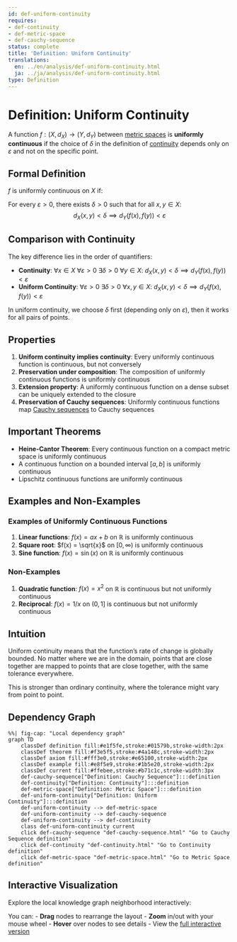 ```yaml
---
id: def-uniform-continuity
requires:
- def-continuity
- def-metric-space
- def-cauchy-sequence
status: complete
title: 'Definition: Uniform Continuity'
translations:
  en: ../en/analysis/def-uniform-continuity.html
  ja: ../ja/analysis/def-uniform-continuity.html
type: Definition
---
```


# Definition: Uniform Continuity {#def-uniform-continuity}

A function $f: (X, d_X) \to (Y, d_Y)$ between [metric spaces](def-metric-space.qmd) is **uniformly continuous** if the choice of $\delta$ in the definition of [continuity](def-continuity.qmd) depends only on $\varepsilon$ and not on the specific point.

## Formal Definition

$f$ is uniformly continuous on $X$ if:

For every $\varepsilon > 0$, there exists $\delta > 0$ such that for all $x, y \in X$:
$$d_X(x, y) < \delta \implies d_Y(f(x), f(y)) < \varepsilon$$

## Comparison with Continuity

The key difference lies in the order of quantifiers:

- **Continuity**: $\forall x \in X$ $\forall \varepsilon > 0$ $\exists \delta > 0$ $\forall y \in X$: $d_X(x, y) < \delta \implies d_Y(f(x), f(y)) < \varepsilon$
- **Uniform Continuity**: $\forall \varepsilon > 0$ $\exists \delta > 0$ $\forall x, y \in X$: $d_X(x, y) < \delta \implies d_Y(f(x), f(y)) < \varepsilon$

In uniform continuity, we choose $\delta$ first (depending only on $\varepsilon$), then it works for all pairs of points.

## Properties

1. **Uniform continuity implies continuity**: Every uniformly continuous function is continuous, but not conversely
2. **Preservation under composition**: The composition of uniformly continuous functions is uniformly continuous
3. **Extension property**: A uniformly continuous function on a dense subset can be uniquely extended to the closure
4. **Preservation of Cauchy sequences**: Uniformly continuous functions map [Cauchy sequences](def-cauchy-sequence.qmd) to Cauchy sequences

## Important Theorems

- **Heine-Cantor Theorem**: Every continuous function on a compact metric space is uniformly continuous
- A continuous function on a bounded interval $[a, b]$ is uniformly continuous
- Lipschitz continuous functions are uniformly continuous

## Examples and Non-Examples

### Examples of Uniformly Continuous Functions

1. **Linear functions**: $f(x) = ax + b$ on $\mathbb{R}$ is uniformly continuous
2. **Square root**: $f(x) = \sqrt{x}$ on $[0, \infty)$ is uniformly continuous
3. **Sine function**: $f(x) = \sin(x)$ on $\mathbb{R}$ is uniformly continuous

### Non-Examples

1. **Quadratic function**: $f(x) = x^2$ on $\mathbb{R}$ is continuous but not uniformly continuous
2. **Reciprocal**: $f(x) = 1/x$ on $(0, 1]$ is continuous but not uniformly continuous

## Intuition

Uniform continuity means that the function's rate of change is globally bounded. No matter where we are in the domain, points that are close together are mapped to points that are close together, with the same tolerance everywhere.

This is stronger than ordinary continuity, where the tolerance might vary from point to point.

## Dependency Graph

```mermaid
%%| fig-cap: "Local dependency graph"
graph TD
    classDef definition fill:#e1f5fe,stroke:#01579b,stroke-width:2px
    classDef theorem fill:#f3e5f5,stroke:#4a148c,stroke-width:2px
    classDef axiom fill:#fff3e0,stroke:#e65100,stroke-width:2px
    classDef example fill:#e8f5e9,stroke:#1b5e20,stroke-width:2px
    classDef current fill:#ffebee,stroke:#b71c1c,stroke-width:3px
    def-cauchy-sequence["Definition: Cauchy Sequence"]:::definition
    def-continuity["Definition: Continuity"]:::definition
    def-metric-space["Definition: Metric Space"]:::definition
    def-uniform-continuity["Definition: Uniform Continuity"]:::definition
    def-uniform-continuity --> def-metric-space
    def-uniform-continuity --> def-cauchy-sequence
    def-uniform-continuity --> def-continuity
    class def-uniform-continuity current
    click def-cauchy-sequence "def-cauchy-sequence.html" "Go to Cauchy Sequence definition"
    click def-continuity "def-continuity.html" "Go to Continuity definition"
    click def-metric-space "def-metric-space.html" "Go to Metric Space definition"
```

## Interactive Visualization

Explore the local knowledge graph neighborhood interactively:

::: {.graph-viz data-id="def-uniform-continuity" data-width="700" data-height="500"}
:::

You can:
- **Drag** nodes to rearrange the layout
- **Zoom** in/out with your mouse wheel
- **Hover** over nodes to see details
- View the [full interactive version](../../output/interactive/def-uniform-continuity.html){target="_blank"}

